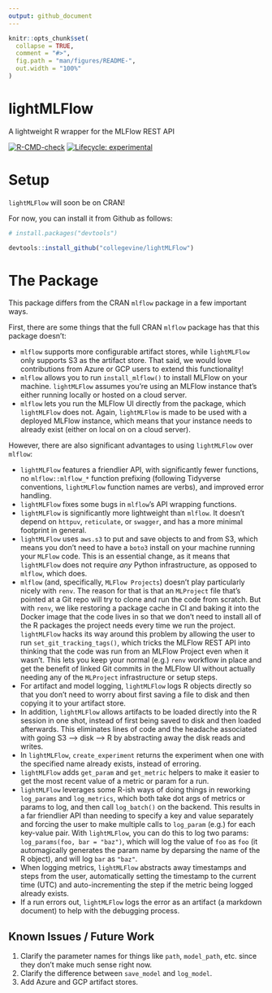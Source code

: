 ```yaml
---
output: github_document
---
```


<!-- README.md is generated from README.Rmd. Please edit that file -->

```r
knitr::opts_chunk$set(
  collapse = TRUE,
  comment = "#>",
  fig.path = "man/figures/README-",
  out.width = "100%"
)
```

# lightMLFlow
 A lightweight R wrapper for the MLFlow REST API

  <!-- badges: start -->
  [![R-CMD-check](https://github.com/collegevine/lightMLFlow/workflows/R-CMD-check/badge.svg)](https://github.com/collegevine/lightMLFlow/actions)
  [![Lifecycle: experimental](https://img.shields.io/badge/lifecycle-experimental-orange.svg)](https://lifecycle.r-lib.org/articles/stages.html#experimental)
  <!-- badges: end -->

# Setup

`lightMLFlow` will soon be on CRAN!

For now, you can install it from Github as follows:

```r
# install.packages("devtools")

devtools::install_github("collegevine/lightMLFlow")
```

# The Package

This package differs from the CRAN `mlflow` package in a few important ways. 

First, there are some things that the full CRAN `mlflow` package has that this package doesn't:

* `mlflow` supports more configurable artifact stores, while `lightMLFlow` only supports S3 as the artifact store. That said, we would love contributions from Azure or GCP users to extend this functionality!
* `mlflow` allows you to run `install_mlflow()` to install MLFlow on your machine. `lightMLFlow` assumes you're using an MLFlow instance that's either running locally or hosted on a cloud server. 
* `mlflow` lets you run the MLFlow UI directly from the package, which `lightMLFlow` does not. Again, `lightMLFlow` is made to be used with a deployed MLFlow instance, which means that your instance needs to already exist (either on local on on a cloud server).

However, there are also significant advantages to using `lightMLFlow` over `mlflow`:

* `lightMLFlow` features a friendlier API, with significantly fewer functions, no `mlflow::mlflow_*` function prefixing (following Tidyverse conventions, `lightMLFlow` function names are verbs), and improved error handling.
* `lightMLFlow` fixes some bugs in `mlflow`'s API wrapping functions.
* `lightMLFlow` is significantly more lightweight than `mlflow`. It doesn't depend on `httpuv`, `reticulate`, or `swagger`, and has a more minimal footprint in general.
* `lightMLFlow` uses `aws.s3` to put and save objects to and from S3, which means you don't need to have a `boto3` install on your machine running your `MLFlow` code. This is an essential change, as it means that `lightMLFlow` does not require _any_ Python infrastructure, as opposed to `mlflow`, which does.
* `mlflow` (and, specifically, `MLFlow Projects`) doesn't play particularly nicely with `renv`. The reason for that is that an `MLProject` file that's pointed at a Git repo will try to clone and run the code from scratch. But with `renv`, we like restoring a package cache in CI and baking it into the Docker image that the code lives in so that we don't need to install all of the R packages the project needs every time we run the project. `lightMLFlow` hacks its way around this problem by allowing the user to run `set_git_tracking_tags()`, which tricks the MLFlow REST API into thinking that the code was run from an MLFlow Project even when it wasn't. This lets you keep your normal (e.g.) `renv` workflow in place and get the benefit of linked Git commits in the MLFlow UI without actually needing any of the `MLProject` infrastructure or setup steps.
* For artifact and model logging, `lightMLFlow` logs R objects directly so that you don't need to worry about first saving a file to disk and then copying it to your artifact store.
* In addition, `lightMLFlow` allows artifacts to be loaded directly into the R session in one shot, instead of first being saved to disk and then loaded afterwards. This eliminates lines of code and the headache associated with going S3 --> disk --> R by abstracting away the disk reads and writes.
* In `lightMLFlow`, `create_experiment` returns the experiment when one with the specified name already exists, instead of erroring.
* `lightMLFlow` adds `get_param` and `get_metric` helpers to make it easier to get the most recent value of a metric or param for a run.
* `lightMLFlow` leverages some R-ish ways of doing things in reworking `log_params` and `log_metrics`, which both take dot args of metrics or params to log, and then call `log_batch()` on the backend. This results in a far friendlier API than needing to specify a key and value separately and forcing the user to make multiple calls to `log_param` (e.g.) for each key-value pair. With `lightMLFlow`, you can do this to log two params: `log_params(foo, bar = "baz")`, which will log the value of `foo` as `foo` (it automagically generates the param name by deparsing the name of the R object), and will log `bar` as `"baz"`.
* When logging metrics, `lightMLFlow` abstracts away timestamps and steps from the user, automatically setting the timestamp to the current time (UTC) and auto-incrementing the step if the metric being logged already exists.
* If a run errors out, `lightMLFlow` logs the error as an artifact (a markdown document) to help with the debugging process. 


## Known Issues / Future Work
1. Clarify the parameter names for things like `path`, `model_path`, etc. since they don't make much sense right now.
2. Clarify the difference between `save_model` and `log_model`.
3. Add Azure and GCP artifact stores.
